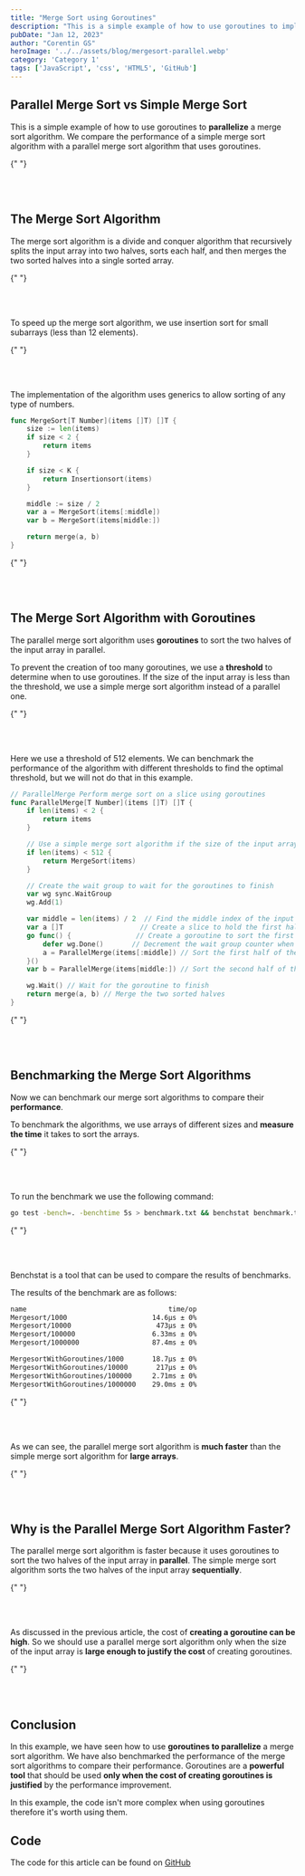 ```yaml
---
title: "Merge Sort using Goroutines"
description: "This is a simple example of how to use goroutines to implement a merge sort algorithm."
pubDate: "Jan 12, 2023"
author: "Corentin GS"
heroImage: '../../assets/blog/mergesort-parallel.webp'
category: 'Category 1'
tags: ['JavaScript', 'css', 'HTML5', 'GitHub']
---
```



## Parallel Merge Sort vs Simple Merge Sort

This is a simple example of how to use goroutines to **parallelize** a merge sort algorithm.
We compare the performance of a simple merge sort algorithm with a parallel merge sort algorithm that uses goroutines.

{" "}

<br></br>

## The Merge Sort Algorithm

The merge sort algorithm is a divide and conquer algorithm that recursively splits the input array into two halves,
sorts each half, and then merges the two sorted halves into a single sorted array.

{" "}

<br></br>

To speed up the merge sort algorithm, we use insertion sort for small subarrays (less than 12 elements).

{" "}

<br></br>

The implementation of the algorithm uses generics to allow sorting of any type of numbers.

```go
func MergeSort[T Number](items []T) []T {
	size := len(items)
	if size < 2 {
		return items
	}

	if size < K {
		return Insertionsort(items)
	}

	middle := size / 2
	var a = MergeSort(items[:middle])
	var b = MergeSort(items[middle:])

	return merge(a, b)
}
```

{" "}

<br></br>

## The Merge Sort Algorithm with Goroutines

The parallel merge sort algorithm uses **goroutines** to sort the two halves of the input array in parallel.

To prevent the creation of too many goroutines, we use a **threshold** to determine when to use goroutines.
If the size of the input array is less than the threshold,
we use a simple merge sort algorithm instead of a parallel one.

{" "}

<br></br>

Here we use a threshold of 512 elements. We can benchmark the performance of the algorithm with
different thresholds to find the optimal threshold, but we will not do that in this example.

```go
// ParallelMerge Perform merge sort on a slice using goroutines
func ParallelMerge[T Number](items []T) []T {
	if len(items) < 2 {
		return items
	}

	// Use a simple merge sort algorithm if the size of the input array is less than the threshold
	if len(items) < 512 {
		return MergeSort(items)
	}

	// Create the wait group to wait for the goroutines to finish
	var wg sync.WaitGroup
	wg.Add(1)

	var middle = len(items) / 2  // Find the middle index of the input array
	var a []T                   // Create a slice to hold the first half of the input array
	go func() {                // Create a goroutine to sort the first half of the input array
		defer wg.Done()       // Decrement the wait group counter when the goroutine finishes
		a = ParallelMerge(items[:middle]) // Sort the first half of the input array
	}()
	var b = ParallelMerge(items[middle:]) // Sort the second half of the input array

	wg.Wait() // Wait for the goroutine to finish
	return merge(a, b) // Merge the two sorted halves
}
```

{" "}

<br></br>

## Benchmarking the Merge Sort Algorithms

Now we can benchmark our merge sort algorithms to compare their **performance**.

To benchmark the algorithms, we use arrays of different sizes and **measure the time** it takes to sort the arrays.

{" "}

<br></br>

To run the benchmark we use the following command:

```bash
go test -bench=. -benchtime 5s > benchmark.txt && benchstat benchmark.txt
```

{" "}

<br></br>

Benchstat is a tool that can be used to compare the results of benchmarks.

The results of the benchmark are as follows:

```bash
name                                   time/op
Mergesort/1000                     14.6µs ± 0%
Mergesort/10000                     473µs ± 0%
Mergesort/100000                   6.33ms ± 0%
Mergesort/1000000                  87.4ms ± 0%

MergesortWithGoroutines/1000       18.7µs ± 0%
MergesortWithGoroutines/10000       217µs ± 0%
MergesortWithGoroutines/100000     2.71ms ± 0%
MergesortWithGoroutines/1000000    29.0ms ± 0%
```

{" "}

<br></br>

As we can see, the parallel merge sort algorithm is **much faster** than the simple merge sort algorithm for **large arrays**.

{" "}

<br></br>

## Why is the Parallel Merge Sort Algorithm Faster?

The parallel merge sort algorithm is faster because it uses goroutines to sort the two halves of the input array in **parallel**.
The simple merge sort algorithm sorts the two halves of the input array **sequentially**.

{" "}

<br></br>

As discussed in the previous article, the cost of **creating a goroutine can be high**.
So we should use a parallel merge sort algorithm only when the size of the input array is **large enough to justify the cost** of creating goroutines.

{" "}

<br></br>

## Conclusion

In this example, we have seen how to use **goroutines to parallelize** a merge sort algorithm. We have also benchmarked the performance of the merge sort algorithms to compare their performance.
Goroutines are a **powerful tool** that should be used **only when the cost of creating goroutines is justified** by the performance improvement.

In this example, the code isn't more complex when using goroutines therefore it's worth using them.

## Code

The code for this article can be found on <a href="https://github.com/CorentinGS/go-teaching/tree/main/goroutines_merge_sort" class="font-bold underline text-accent"> GitHub </a>
